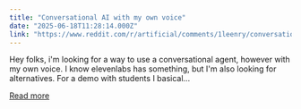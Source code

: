 ```yaml
---
title: "Conversational AI with my own voice"
date: "2025-06-18T11:28:14.000Z"
link: "https://www.reddit.com/r/artificial/comments/1leenry/conversational_ai_with_my_own_voice/"
---
```


Hey folks,
 i'm looking for a way to use a conversational agent, however with my own voice. I know elevenlabs has something, but I'm also looking for alternatives. 
 For a demo with students I basical...

[Read more](https://www.reddit.com/r/artificial/comments/1leenry/conversational_ai_with_my_own_voice/)
